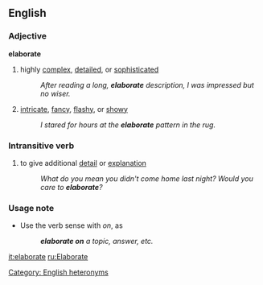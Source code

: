 ==English==
===Adjective===
'''elaborate'''
# highly [[complex]], [[detailed]], or [[sophisticated]]
#:''After reading a long, '''elaborate''' description, I was impressed but no wiser.''
#[[intricate]], [[fancy]], [[flashy]], or [[showy]]
#:''I stared for hours at the '''elaborate''' pattern in the rug.''

===Intransitive verb===
#to give additional [[detail]] or [[explanation]]
#:''What do you mean you didn't come home last night? Would you care to '''elaborate'''?''

===Usage note===
*Use the verb sense with ''on'', as 
*:'''''elaborate on''' a topic, answer, etc.''

[[Category: English heteronyms]]

[[it:elaborate]]
[[ru:Elaborate]]